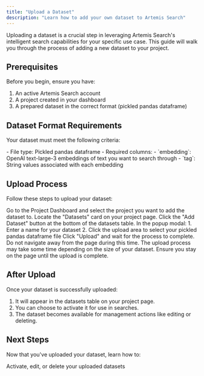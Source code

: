 ```yaml
---
title: "Upload a Dataset"
description: "Learn how to add your own dataset to Artemis Search"
---
```


Uploading a dataset is a crucial step in leveraging Artemis Search's intelligent search capabilities for your specific use case. This guide will walk you through the process of adding a new dataset to your project.

## Prerequisites

Before you begin, ensure you have:

1. An active Artemis Search account
2. A project created in your dashboard
3. A prepared dataset in the correct format (pickled pandas dataframe)

## Dataset Format Requirements

Your dataset must meet the following criteria:

<Card title="Dataset Format" icon="table">
  - File type: Pickled pandas dataframe
  - Required columns:
    - `embedding`: OpenAI text-large-3 embeddings of text you want to search through
    - `tag`: String values associated with each embedding
</Card>

## Upload Process

Follow these steps to upload your dataset:

<Steps>
  <Step title="Navigate to Your Project">
    Go to the Project Dashboard and select the project you want to add the dataset to.
  </Step>
  <Step title="Open the Datasets Card">
    Locate the "Datasets" card on your project page.
  </Step>
  <Step title="Initiate Upload">
    Click the "Add Dataset" button at the bottom of the datasets table.
  </Step>
  <Step title="Provide Dataset Details">
    In the popup modal:
    1. Enter a name for your dataset
    2. Click the upload area to select your pickled pandas dataframe file
  </Step>
  <Step title="Confirm and Wait">
    Click "Upload" and wait for the process to complete. Do not navigate away from the page during this time.
  </Step>
</Steps>

<Warning>
  The upload process may take some time depending on the size of your dataset. Ensure you stay on the page until the upload is complete.
</Warning>

## After Upload

Once your dataset is successfully uploaded:

1. It will appear in the datasets table on your project page.
2. You can choose to activate it for use in searches.
3. The dataset becomes available for management actions like editing or deleting.

## Next Steps

Now that you've uploaded your dataset, learn how to:

<Card title="Manage Datasets" icon="list-check" href="/datasets/manage-datasets">
  Activate, edit, or delete your uploaded datasets
</Card>